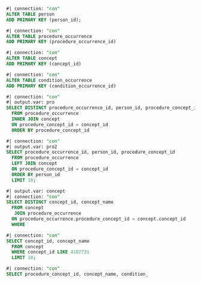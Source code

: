 
```sql
#| connection: "con"
ALTER TABLE person
ADD PRIMARY KEY (person_id);
```

```sql
#| connection: "con"
ALTER TABLE procedure_occurrence
ADD PRIMARY KEY (procedure_occurrence_id)
```

```sql
#| connection: "con"
ALTER TABLE concept
ADD PRIMARY KEY (concept_id)
```

```sql
#| connection: "con"
ALTER TABLE condition_occurrence
ADD PRIMARY KEY (condition_occurrence_id)
```

```sql
#| connection: "con"
#| output.var: pro
SELECT DISTINCT procedure_occurrence_id, person_id, procedure_concept_id
  FROM procedure_occurrence
  INNER JOIN concept
  ON procedure_concept_id = concept_id
  ORDER BY procedure_concept_id
```

```sql
#| connection: "con"
#| output.var: pro2
SELECT procedure_occurrence_id, person_id, procedure_concept_id
  FROM procedure_occurrence
  LEFT JOIN concept
  ON procedure_concept_id = concept_id
  ORDER BY person_id
  LIMIT 10;
```

```sql
#| output.var: concept
#| connection: "con"
SELECT DISTINCT concept_id, concept_name
  FROM concept 
   JOIN procedure_occurrence
  ON procedure_occurrence.procedure_concept_id = concept.concept_id
  WHERE 
```


```sql
#| connection: "con"
SELECT concept_id, concept_name
  FROM concept 
  WHERE concept_id LIKE 4107731
  LIMIT 10;
```

```sql
#| connection: "con"
SELECT procedure_concept_id, concept_name, condition_
```
